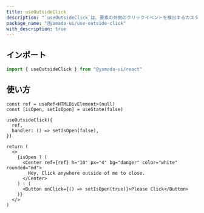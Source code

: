 ```yaml
---
title: useOutsideClick
description: "`useOutsideClick`は、要素の外側のクリックイベントを検出するカスタムフックです。"
package_name: "@yamada-ui/use-outside-click"
with_description: true
---
```


## インポート

```ts
import { useOutsideClick } from "@yamada-ui/react"
```

## 使い方

```tsx functional=true
const ref = useRef<HTMLDivElement>(null)
const [isOpen, setIsOpen] = useState(false)

useOutsideClick({
  ref,
  handler: () => setIsOpen(false),
})

return (
  <>
    {isOpen ? (
      <Center ref={ref} h="10" px="4" bg="danger" color="white" rounded="md">
        Hey, Click anywhere outside of me to close.
      </Center>
    ) : (
      <Button onClick={() => setIsOpen(true)}>Please Click</Button>
    )}
  </>
)
```
